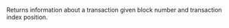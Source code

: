 
Returns information about a transaction given block number and transaction index position. <CreditCost network="evm" method="eth_getTransactionByBlockNumberAndIndex" />
